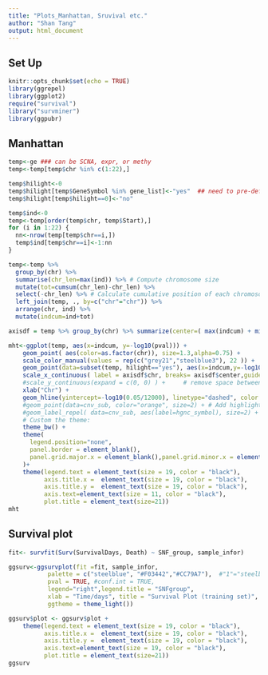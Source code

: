 ---
title: "Plots_Manhattan, Sruvival etc."
author: "Shan Tang"
output: html_document
---
## Set Up
```{r setup, include=FALSE}
knitr::opts_chunk$set(echo = TRUE)
library(ggrepel)
library(ggplot2)
require("survival")
library("survminer")
library(ggpubr)
```

## Manhattan
```{r} 
temp<-ge ### can be SCNA, expr, or methy
temp<-temp[temp$chr %in% c(1:22),]

temp$hilight<-0
temp$hilight[temp$GeneSymbol %in% gene_list]<-"yes"  ## need to pre-define gene-list
temp$hilight[temp$hilight==0]<-"no"

temp$ind<-0
temp<-temp[order(temp$chr, temp$Start),]
for (i in 1:22) {
  nn<-nrow(temp[temp$chr==i,])
  temp$ind[temp$chr==i]<-1:nn
}

temp<-temp %>% 
  group_by(chr) %>% 
  summarise(chr_len=max(ind)) %>% # Compute chromosome size
  mutate(tot=cumsum(chr_len)-chr_len) %>%
  select(-chr_len) %>% # Calculate cumulative position of each chromosome
  left_join(temp, ., by=c("chr"="chr")) %>%
  arrange(chr, ind) %>%
  mutate(indcum=ind+tot)

axisdf = temp %>% group_by(chr) %>% summarize(center=( max(indcum) + min(indcum) ) / 2 )

mht<-ggplot(temp, aes(x=indcum, y=-log10(pval))) +
    geom_point( aes(color=as.factor(chr)), size=1.3,alpha=0.75) +
    scale_color_manual(values = rep(c("grey21","steelblue3"), 22 )) +
    geom_point(data=subset(temp, hilight=="yes"), aes(x=indcum,y=-log10(pval)), color="red", shape=13, size=2) +
    scale_x_continuous( label = axisdf$chr, breaks= axisdf$center,guide=guide_axis(n.dodge=2)) +  #, breaks= axisdf$center
    #scale_y_continuous(expand = c(0, 0) ) +     # remove space between plot area and x axis
    xlab("Chr") + 
    geom_hline(yintercept=-log10(0.05/12000), linetype="dashed", color = "red") +
    #geom_point(data=cnv_sub, color="orange", size=2) + # Add highlighted points
    #geom_label_repel( data=cnv_sub, aes(label=hgnc_symbol), size=2) +   # Add label using ggrepel to avoid overlapping
    # Custom the theme:
    theme_bw() +
    theme( 
      legend.position="none",
      panel.border = element_blank(),
      panel.grid.major.x = element_blank(),panel.grid.minor.x = element_blank()
    )+
    theme(legend.text = element_text(size = 19, color = "black"),
          axis.title.x =  element_text(size = 19, color = "black"),
          axis.title.y =  element_text(size = 19, color = "black"),
          axis.text=element_text(size = 11, color = "black"),
          plot.title = element_text(size=21))
mht
```


## Survival plot
```{r surv}
fit<- survfit(Surv(SurvivalDays, Death) ~ SNF_group, sample_infor)

ggsurv<-ggsurvplot(fit =fit, sample_infor,
           palette = c("steelblue", "#F03442","#CC79A7"),  #"1"="steelblue", "2"="#F03442","3"="#CC79A7"
           pval = TRUE, #conf.int = TRUE, 
           legend="right",legend.title = "SNFgroup",
           xlab = "Time/days", title = "Survival Plot (training set)", 
           ggtheme = theme_light())

ggsurv$plot <- ggsurv$plot + 
    theme(legend.text = element_text(size = 19, color = "black"),
          axis.title.x =  element_text(size = 19, color = "black"),
          axis.title.y =  element_text(size = 19, color = "black"),
          axis.text=element_text(size = 19, color = "black"),
          plot.title = element_text(size=21))
ggsurv
```

